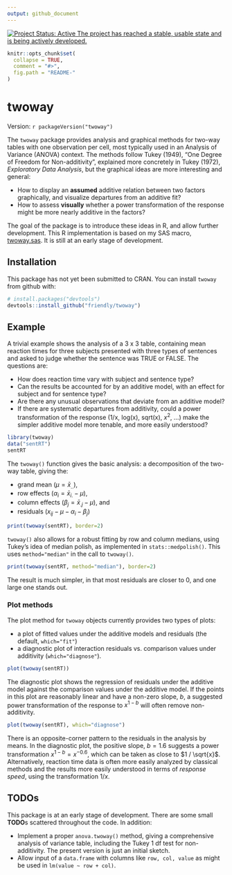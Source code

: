 ```yaml
---
output: github_document
---
```

[![Project Status: Active The project has reached a stable, usable state and is being actively developed.](https://www.repostatus.org/badges/latest/active.svg)](https://www.repostatus.org/#active)

<!-- [![Licence](https://img.shields.io/badge/licence-GPL--3-blue.svg)](https://www.gnu.org/licenses/gpl-3.0.en.html) -->

<!-- README.md is generated from README.Rmd. Please edit that file -->

```r
knitr::opts_chunk$set(
  collapse = TRUE,
  comment = "#>",
  fig.path = "README-"
)
```

# twoway
Version: ```r packageVersion("twoway")```

The `twoway` package provides analysis and graphical methods for two-way tables with one observation per cell,
most typically used in an Analysis of Variance (ANOVA) context.
The methods follow Tukey (1949), "One Degree of Freedom for Non-additivity", explained more concretely in Tukey (1972), *Exploratory Data Analysis*,
but the graphical ideas are more interesting and general:

* How to display an **assumed** additive relation between two factors graphically, and visualize departures from an additive fit?
* How to assess **visually** whether a power transformation of the response might be more nearly additive in the factors?

The goal of the package is to introduce these ideas in R, and allow further development.
This R implementation is based on my SAS macro, [twoway.sas](http://www.datavis.ca/sasmac/twoway.html). It is still at an early
stage of development.

## Installation

This package has not yet been submitted to CRAN.
You can install `twoway` from github with:

```r
# install.packages("devtools")
devtools::install_github("friendly/twoway")
```

## Example

A trivial example shows the analysis of a 3 x 3 table, containing mean reaction times for three subjects
presented with three types of sentences and asked to judge whether the sentence was TRUE or FALSE.
The questions are:

* How does reaction time vary with subject and sentence type?
* Can the results be accounted for by an additive model, with an effect for subject and for sentence type?
* Are there any unusual observations that deviate from an additive model?
* If there are systematic departures from additivity, could a power transformation of the response
(1/x, log(x), sqrt(x), $x^2$, ...) make the simpler additive model more tenable, and more easily understood?

```r
library(twoway)
data("sentRT")
sentRT
```

The `twoway()` function gives the basic analysis: a decomposition of the two-way table, giving the:

* grand mean ($\mu = \bar{x}_{..}$), 
* row effects ($\alpha_i = \bar{x}_{i.}-\mu$), 
* column effects ($\beta_j = \bar{x}_{.j}-\mu$), and
* residuals ($x_{ij}-\mu -\alpha_i -\beta_j$)

```r
print(twoway(sentRT), border=2)
```

`twoway()` also allows for a robust fitting by row and column medians, using Tukey's idea of median polish, as implemented
in `stats::medpolish()`. This uses `method="median"` in the call to `twoway()`.


```r
print(twoway(sentRT, method="median"), border=2)
```
The result is much simpler, in that most residuals are closer to 0, and one large one stands out.

### Plot methods
The plot method for `twoway` objects currently provides two types of plots:

* a plot of fitted values under the additive models and residuals (the default, `which="fit"`)
* a diagnostic plot of interaction residuals vs. comparison values under additivity (`which="diagnose"`). 

```r
plot(twoway(sentRT))
```

The diagnostic plot shows the regression of residuals under the additive model against the comparison values under the additive model. If the points in this plot are reasonably
linear and have a non-zero slope, *b*, a suggested power transformation of the response to $x^{1-b}$ will often remove
non-additivity.
```r
plot(twoway(sentRT), which="diagnose")
```

There is an opposite-corner pattern to the residuals in the analysis by means. In the diagnostic plot, the positive slope,
$b=1.6$ suggests a power transformation $x^{1-b} = x^{-0.6}$, which can be taken as close to $1 / \sqrt{x}$.
Alternatively, reaction time data is often more easily analyzed by classical methods and the results more easily understood
in terms of *response speed*, using the transformation $1/x$.

## TODOs

This package is at an early stage of development.  There are some small **TODO**s scattered throughout the code.  In addition:

* Implement a proper `anova.twoway()` method, giving a comprehensive analysis of variance table, including the Tukey 1 df test for non-additivity. The present version is just an initial sketch.
* Allow input of a `data.frame` with columns like `row, col, value` as might be used in `lm(value ~ row + col)`.

